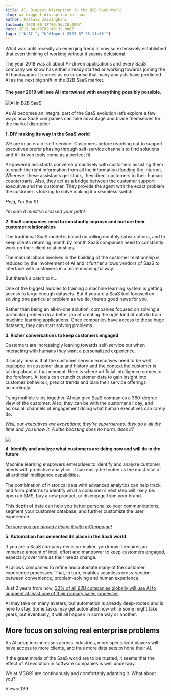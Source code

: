 ```yaml
---
title: AI- Biggest Disruption in the B2B SaaS World
slug: ai-biggest-disruption-in-saas
author: Pallavi Jaisinghani
lastmod: 2020-08-18T08:56:20.000Z
date: 2019-04-09T09:40:32.000Z
tags: ["b'AI'", "b'#Import 2023-07-28 11:30'"]
---
```


What was until recently an emerging trend is now so extensively established that even thinking of working without it seems delusional.


The year 2018 was all about AI-driven applications and every SaaS company we know has either already started or working towards joining the AI bandwagon. It comes as no surprise that many analysts have predicted AI as the next big shift in the B2B SaaS market.


#### The year 2019 will see AI intertwined with everything possibly possible.


![AI in B2B SaaS](https://images-msg91.s3.ap-south-1.amazonaws.com/content/images/wordpress/2019/04/franck-v-516603-unsplash-1024x578.jpg)


As AI becomes an integral part of the SaaS evolution let’s explore a few ways how SaaS companies can take advantage and brace themselves for the market disruption.


**1. DIY making its way in the SaaS world**


We are in an era of self-service. Customers before reaching out to support executives prefer phasing through self-service channels to find solutions and AI-driven tools come as a perfect fit.


AI-powered assistants converse proactively with customers assisting them to reach the right information from all the information flooding the internet. Wherever these assistants get stuck, they direct customers to their human counterparts. Also, they act as a bridge between the customer support executive and the customer. They provide the agent with the exact problem the customer is looking to solve making it a seamless switch.


*Hola, I’m Bot 91*


*I’m sure it must’ve crossed your path!*


**2. SaaS companies need to constantly improve and nurture their customer relationships**


The traditional SaaS model is based on rolling monthly subscriptions, and to keep clients returning month by month SaaS companies need to constantly work on their client relationships.


The manual labour involved in the building of the customer relationship is reduced by the involvement of AI and it further allows vendors of SaaS to interface with customers in a more meaningful way.


But there’s a catch to it…


One of the biggest hurdles to training a machine learning system is getting access to large enough datasets. But if you are a SaaS tool focused on solving one particular problem as we do, there’s good news for you.


Rather than being an all-in-one solution, companies focused on solving a particular problem do a better job of creating the right kind of data to train machine learning applications. Once companies have access to these huge datasets, they can start solving problems.


**3. Richer conversations to keep customers engaged**


Customers are increasingly leaning towards self-service but when interacting with humans they want a personalized experience. 


It simply means that the customer service executives need to be well equipped on customer data and history and the context the customer is talking about at that moment. Here is where artificial intelligence comes to the forefront. AI tools can crunch customer data to gain insight into customer behaviour, predict trends and plan their service offerings accordingly.


Tying multiple silos together, AI can give SaaS companies a 360-degree view of the customer. Also, they can be with the customer all day, and across all channels of engagement doing what human executives can rarely do. 


*Well, our executives are exceptions; they’re superheroes, they do it all the time and you know it. A little boasting does no harm, does it?*


![](https://images-msg91.s3.ap-south-1.amazonaws.com/content/images/wordpress/2019/04/Clickpost-uses-MSG91-APIs-to-send-updates-to-their-customers-1024x270.png)


**4. Identify and analyze what customers are doing now and will do in the future**


Machine learning empowers enterprises to identify and analyze customer needs with predictive analytics. It can easily be touted as the most vital of all artificial intelligence capabilities.


The combination of historical data with advanced analytics can help track and form patterns to identify what a consumer’s next step will likely be: open an SMS, buy a new product, or disengage from your brand.


This depth of data can help you better personalize your communications, segment your customer database, and further customize the user experience.


*[I’m sure you are already doing it with mCampaign!](https://msg91.com/blog/automation-in-sms-marketing-mcampaign/?utm_source=int&utm_medium=blog&utm_campaign=aiinsaas)*


**5. Automation has cemented its place in the SaaS world**


If you are a SaaS company decision-maker, you know it requires an immense amount of intel, effort and manpower to keep customers engaged, especially over time as their needs change.


AI allows companies to refine and automate many of the customer experience processes. That, in turn, enables seamless cross-section between convenience, problem-solving and human experience.


Just 2 years from now, [30% of all B2B companies globally will use AI to augment at least one of their primary sales processes](https://www.gartner.com/en/newsroom/press-releases/2018-02-19-gartner-says-25-percent-of-customer-service-operations-will-use-virtual-customer-assistants-by-2020).


AI may take on many avatars, but automation is already deep-rooted and is here to stay. Some tasks may get automated now while some might take years, but eventually, it will all happen in some way or another.


**More focus on solving real enterprise problems**
--------------------------------------------------


As AI adoption increases across industries, more specialized players will have access to more clients, and thus more data sets to hone their AI.


If the great minds of the SaaS world are to be trusted, it seems that the effect of AI evolution in software companies is well underway. 


We at MSG91 are continuously and comfortably adapting it. What about you?


 Views: 139


